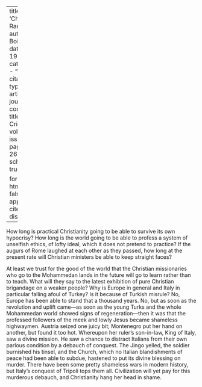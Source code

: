 
---
title: 'Christianity Rampant'
author: Du Bois, W.E.B.
date: May 1911
categories: 
  - ""
citation: 
  type: article-journal
  container-title: The Crisis
  volume: 3
  issue: 1
  page: 25-26
google-scholar: true

format:
  html:
    toc: false
    appendix-cite-as: display
---


How long is practical Christianity going to be able to survive its own hypocrisy? How long is the world going to be able to profess a system of unselfish ethics, of lofty ideal, which it does not pretend to practice? If the augurs of Rome laughed at each other as they passed, how long at the present rate will Christian ministers be able to keep straight faces?

At least we trust for the good of the world that the Christian missionaries who go to the Mohammedan lands in the future will go to learn rather than to teach. What will they say to the latest exhibition of pure Christian brigandage on a weaker people? Why is Europe in general and Italy in particular falling afoul of
Turkey? Is it because of Turkish misrule? No, Europe has been able to stand that a thousand years. No, but as soon as the revolution and uplift came---as soon as the young Turks and the whole Mohammedan world showed signs of regeneration---then it was that the professed followers of the meek and lowly Jesus became shameless highwaymen. Austria seized one juicy bit; Montenegro put her hand on another, but found it too hot. Whereupon her ruler's son-in-law, King of Italy, saw a divine mission. He saw a chance to distract Italians from their own parlous condition by a debauch of conquest. The Jingo yelled, the soldier burnished his tinsel, and the Church, which no Italian blandishments of peace had been able to subdue, hastened to put its divine blessing on murder. There have been some pretty shameless wars in modern history, but Italy's conquest of Tripoli tops them all. Civilization will yet pay for this murderous debauch, and Christianity hang her head in shame.

